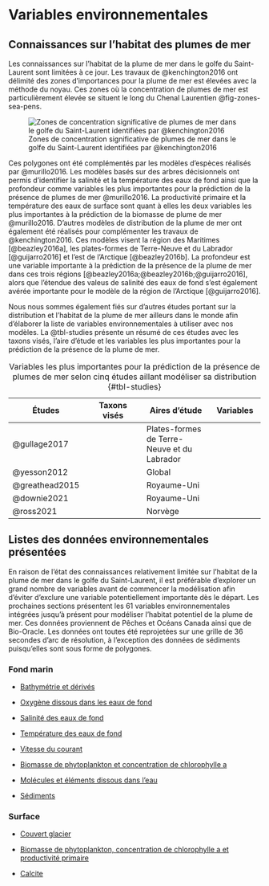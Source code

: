 # Variables environnementales {#sec-env}

## Connaissances sur l'habitat des plumes de mer

Les connaissances sur l'habitat de la plume de mer dans le golfe du Saint-Laurent sont limitées à ce jour.
Les travaux de @kenchington2016 ont délimité des zones d'importances pour la plume de mer est élevées avec la méthode du noyau.
Ces zones où la concentration de plumes de mer est particulièrement élevée se situent le long du Chenal Laurentien @fig-zones-sea-pens.

![Zones de concentration significative de plumes de mer dans le golfe du Saint-Laurent identifiées par @kenchington2016](figures/sea_pens_areas.png){#fig-zones-sea-pens}

Ces polygones ont été complémentés par les modèles d'espèces réalisés par @murillo2016.
Les modèles basés sur des arbres décisionnels ont permis d'identifier la salinité et la température des eaux de fond ainsi que la profondeur comme variables les plus importantes pour la prédiction de la présence de plumes de mer @murillo2016.
La productivité primaire et la température des eaux de surface sont quant à elles les deux variables les plus importantes à la prédiction de la biomasse de plume de mer @murillo2016.
D'autres modèles de distribution de la plume de mer ont également été réalisés pour complémenter les travaux de @kenchington2016. 
Ces modèles visent la région des Maritimes [@beazley2016a], les plates-formes de Terre-Neuve et du Labrador [@guijarro2016] et l'est de l'Arctique [@beazley2016b].
La profondeur est une variable importante à la prédiction de la présence de la plume de mer dans ces trois régions [@beazley2016a;@beazley2016b;@guijarro2016], alors que l'étendue des valeus de salinité des eaux de fond s'est également avérée importante pour le modèle de la région de l'Arctique [@guijarro2016].


Nous nous sommes également fiés sur d'autres études portant sur la distribution et l'habitat de la plume de mer ailleurs dans le monde afin d'élaborer la liste de variables environnementales à utiliser avec nos modèles.
La @tbl-studies présente un résumé de ces études avec les taxons visés, l'aire d'étude et les variables les plus importantes pour la prédiction de la présence de la plume de mer.

| Études | Taxons visés | Aires d'étude | Variables | 
|--------|--------------|---------------|-----------|
| @gullage2017 | <ul><li>Distichophyllum gracile</li><li>Funiculina quadrangularis</li><li>Halipteris finmarchica</li><li>Pennatula grandis</li><li>Pennatula aculeata</li><li>Pennatula spp.</li><li>Umbellula lindahli</li><li>Anthoptilum grandiflorum</li></ul> | Plates-formes de Terre-Neuve et du Labrador | <ul><li>Profondeur</li><li>Température des eaux de fond</li></ul> |
| @yesson2012 | <ul><li>Sessiliflorae</li><li>Subselliflorae</li></ul> | Global | <ul><li>Température des eaux de fond</li><li>Productivité primaire des eaux de surface</li><li>Horizons de saturation en calcite</li><li>Salinité des eaux de fond</li></ul> |
| @greathead2015 | <ul><li>Funiculina quadrangularis</li><li>Virgularia mirabilis</li><li>Pennatula phosphorea</li></ul> | Royaume-Uni | <ul><li>Sédiments</li><li>Salinité minimale des eaux de fond</li><li>Profondeur</li></ul> |
| @downie2021 | <ul><li>Funiculina quadrangularis</li><li>Virgularia mirabilis</li><li>Pennatula phosphorea</li></ul> | Royaume-Uni | <ul><li>Température des eaux de fond</li><li>Vélocité du courant et des vagues</li><li>Concentration de particules en suspension en hiver</li></ul> |
| @ross2021 | <ul><li>Funiculina quadrangularis</li><li>Halipteris spp.</li><li>Kophobelemnon stelliferum</li><li>Pennatulidae spp.</li><li>Umbellula spp.</li><li>Virgulariidae spp.</li></ul> | Norvège | <ul><li>Profondeur</li><li>Interaction Température-Salinité</li><li>Sédiments</li><li>Pente</li><li>Vélocité maximale du courant</li><li>Biomasse de carbone du phytoplancton</li></ul> |

: Variables les plus importantes pour la prédiction de la présence de plumes de mer selon cinq études aillant modéliser sa distribution {#tbl-studies}


## Listes des données environnementales présentées

En raison de l'état des connaissances relativement limitée sur l'habitat de la plume de mer dans le golfe du Saint-Laurent, il est préférable d'explorer un grand nombre de variables avant de commencer la modélisation afin d'éviter d'exclure une variable potentiellement importante dès le départ.
Les prochaines sections présentent les 61 variables environnementales intégrées jusqu'à présent pour modéliser l'habitat potentiel de la plume de mer.
Ces données proviennent de Pêches et Océans Canada ainsi que de Bio-Oracle.
Les données ont toutes été reprojetées sur une grille de 36 secondes d'arc de résolution, à l'exception des données de sédiments puisqu'elles sont sous forme de polygones.


### Fond marin

* [Bathymétrie et dérivés](bathymetry.qmd)

* [Oxygène dissous dans les eaux de fond](oxygen.qmd)

* [Salinité des eaux de fond](salinity.qmd)

* [Température des eaux de fond](temperature.qmd)

* [Vitesse du courant](current_velocity.qmd)

* [Biomasse de phytoplankton et concentration de chlorophylle a](chloro_phyto.qmd)

* [Molécules et éléments dissous dans l'eau](molecules_elements.qmd)

* [Sédiments](sediments.qmd)


### Surface

* [Couvert glacier](surf_ice_cover.qmd)

* [Biomasse de phytoplankton, concentration de chlorophylle a et productivité primaire](surf_pp.qmd)

* [Calcite](surf_calcite.qmd)
